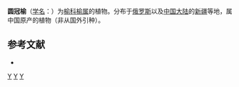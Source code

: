 {{Speciesbox 
| taxon = Ulmus densa
| authority = Litw.
}}
'''圆冠榆'''（[[学名|学名]]：{{lang|la|''Ulmus densa''}}）为[[榆科|榆科]][[榆属|榆属]]的植物。分布于[[俄罗斯|俄罗斯]]以及[[中国大陆|中国大陆]]的[[新疆|新疆]]等地，属中国原产的植物（非从国外引种）。

== 参考文献 ==
<div class="references-small">
* {{cite web| url =http://www.bioinfo.cn/db05/KmzwSpecies.php?action=view&id=22591| title =圆冠榆| work =《中国高等植物数据库全库》| publisher =中国科学院微生物研究所| author =昆明植物研究所| accessdate =2009-02-25| deadurl =yes| archiveurl =https://web.archive.org/web/20160305020742/http://www.bioinfo.cn/db05/KmzwSpecies.php?action=view&id=22591| archivedate =2016-03-05}}
</div>
{{Taxonbar|from=Q4130197}}

[[Category:榆属|Y]]
[[Category:俄羅斯植物|Y]]
[[Category:新疆植物|Y]]
